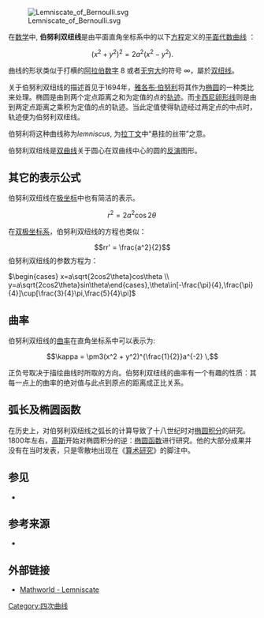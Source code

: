 [[Image:Lemniscate_of_Bernoulli.svg|thumb]]

在[[数学|数学]]中, '''伯努利双纽线'''是由平面直角坐标系中的以下[[方程|方程]]定义的[[代數曲線|平面代数曲线]] ：

:<math>(x^2 + y^2)^2 = 2a^2 (x^2 - y^2).</math>

曲线的形状类似于打横的[[阿拉伯数字|阿拉伯数字]] 8 或者[[无穷|无穷大]]的符号 <math>\infty</math>，屬於[[双纽线|双纽线]]。

关于伯努利双纽线的描述首见于1694年，[[雅各布·伯努利|雅各布·伯努利]]将其作为[[椭圆|椭圆]]的一种类比来处理。椭圆是由到两个定点距离之和为定值的点的[[轨迹|轨迹]]。而[[卡西尼卵形线|卡西尼卵形线]]则是由到两定点距离之乘积为定值的点的轨迹。当此定值使得轨迹经过两定点的中点时，轨迹便为伯努利双纽线。 

伯努利将这种曲线称为''lemniscus'', 为[[拉丁文|拉丁文]]中“悬挂的丝带”之意。

伯努利双纽线是[[双曲线|双曲线]]关于圆心在双曲线中心的圆的[[反演|反演]]图形。

==其它的表示公式==

伯努利双纽线在[[极坐标|极坐标]]中也有简洁的表示。

:<math>r^2 = 2a^2 \cos 2\theta\,</math> 

在[[双极坐标系|双极坐标系]]，伯努利双纽线的方程也类似：

:<math>rr' = \frac{a^2}{2}</math>
伯努利双纽线的参数方程为：

<math>\begin{cases} x=a\sqrt{2cos2\theta}cos\theta \\ y=a\sqrt{2cos2\theta}sin\theta\end{cases},\theta\in[-\frac{\pi}{4},\frac{\pi}{4}]\cup[\frac{3}{4}\pi,\frac{5}{4}\pi]</math>

== 曲率 ==

伯努利双纽线的[[曲率|曲率]]在直角坐标系中可以表示为:

:<math>\kappa = \pm3(x^2 + y^2)^{\frac{1}{2}}a^{-2} \,</math>

正负号取决于描绘曲线时所取的方向。伯努利双纽线的曲率有一个有趣的性质：其每一点上的曲率的绝对值与此点到原点的距离成正比关系。


==弧长及椭圆函数==

在历史上，对伯努利双纽线之弧长的计算导致了十八世纪时对[[椭圆积分|椭圆积分]]的研究。1800年左右，[[高斯|高斯]]开始对椭圆积分的逆：[[椭圆函数|椭圆函数]]进行研究。他的大部分成果并没有在当时发表，只是零散地出现在《[[算术研究|算术研究]]》的脚注中。

== 参见 ==
*{{le|Booth双纽线|Lemniscate of Booth}}

==参考来源==
* {{cite book | author=J. Dennis Lawrence | title=A catalog of special plane curves | url=https://archive.org/details/catalogspecialpl00lawr_291 | publisher=Dover Publications | year=1972 | isbn=0-486-60288-5 | pages=[https://archive.org/details/catalogspecialpl00lawr_291/page/n20 4]–5,121–123,145,151,184 }}

== 外部链接 ==
<!-- Commented out as spam blacklist does not like it
*[http://republika.pl/fraktal/escapel.html Drawing M-set by escape lines method]
-->
* [http://mathworld.wolfram.com/Lemniscate.html Mathworld - Lemniscate] {{Wayback|url=http://mathworld.wolfram.com/Lemniscate.html |date=20201115194723 }}


[[Category:四次曲线|Category:四次曲线]]